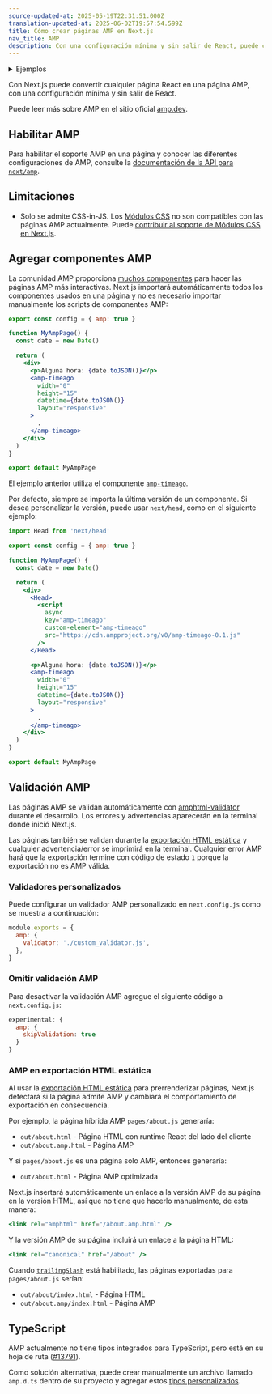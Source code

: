```yaml
---
source-updated-at: 2025-05-19T22:31:51.000Z
translation-updated-at: 2025-06-02T19:57:54.599Z
title: Cómo crear páginas AMP en Next.js
nav_title: AMP
description: Con una configuración mínima y sin salir de React, puede comenzar a agregar AMP y mejorar el rendimiento y velocidad de sus páginas.
---
```


<details>
  <summary>Ejemplos</summary>

- [AMP](https://github.com/vercel/next.js/tree/canary/examples/amp)

</details>

Con Next.js puede convertir cualquier página React en una página AMP, con una configuración mínima y sin salir de React.

Puede leer más sobre AMP en el sitio oficial [amp.dev](https://amp.dev/).

## Habilitar AMP

Para habilitar el soporte AMP en una página y conocer las diferentes configuraciones de AMP, consulte la [documentación de la API para `next/amp`](/docs/pages/guides/amp).

## Limitaciones

- Solo se admite CSS-in-JS. Los [Módulos CSS](/docs/app/getting-started/css) no son compatibles con las páginas AMP actualmente. Puede [contribuir al soporte de Módulos CSS en Next.js](https://github.com/vercel/next.js/issues/10549).

## Agregar componentes AMP

La comunidad AMP proporciona [muchos componentes](https://amp.dev/documentation/components/) para hacer las páginas AMP más interactivas. Next.js importará automáticamente todos los componentes usados en una página y no es necesario importar manualmente los scripts de componentes AMP:

```jsx
export const config = { amp: true }

function MyAmpPage() {
  const date = new Date()

  return (
    <div>
      <p>Alguna hora: {date.toJSON()}</p>
      <amp-timeago
        width="0"
        height="15"
        datetime={date.toJSON()}
        layout="responsive"
      >
        .
      </amp-timeago>
    </div>
  )
}

export default MyAmpPage
```

El ejemplo anterior utiliza el componente [`amp-timeago`](https://amp.dev/documentation/components/amp-timeago/?format=websites).

Por defecto, siempre se importa la última versión de un componente. Si desea personalizar la versión, puede usar `next/head`, como en el siguiente ejemplo:

```jsx
import Head from 'next/head'

export const config = { amp: true }

function MyAmpPage() {
  const date = new Date()

  return (
    <div>
      <Head>
        <script
          async
          key="amp-timeago"
          custom-element="amp-timeago"
          src="https://cdn.ampproject.org/v0/amp-timeago-0.1.js"
        />
      </Head>

      <p>Alguna hora: {date.toJSON()}</p>
      <amp-timeago
        width="0"
        height="15"
        datetime={date.toJSON()}
        layout="responsive"
      >
        .
      </amp-timeago>
    </div>
  )
}

export default MyAmpPage
```

## Validación AMP

Las páginas AMP se validan automáticamente con [amphtml-validator](https://www.npmjs.com/package/amphtml-validator) durante el desarrollo. Los errores y advertencias aparecerán en la terminal donde inició Next.js.

Las páginas también se validan durante la [exportación HTML estática](/docs/pages/guides/static-exports) y cualquier advertencia/error se imprimirá en la terminal. Cualquier error AMP hará que la exportación termine con código de estado `1` porque la exportación no es AMP válida.

### Validadores personalizados

Puede configurar un validador AMP personalizado en `next.config.js` como se muestra a continuación:

```js
module.exports = {
  amp: {
    validator: './custom_validator.js',
  },
}
```

### Omitir validación AMP

Para desactivar la validación AMP agregue el siguiente código a `next.config.js`:

```js
experimental: {
  amp: {
    skipValidation: true
  }
}
```

### AMP en exportación HTML estática

Al usar la [exportación HTML estática](/docs/pages/guides/static-exports) para prerrenderizar páginas, Next.js detectará si la página admite AMP y cambiará el comportamiento de exportación en consecuencia.

Por ejemplo, la página híbrida AMP `pages/about.js` generaría:

- `out/about.html` - Página HTML con runtime React del lado del cliente
- `out/about.amp.html` - Página AMP

Y si `pages/about.js` es una página solo AMP, entonces generaría:

- `out/about.html` - Página AMP optimizada

Next.js insertará automáticamente un enlace a la versión AMP de su página en la versión HTML, así que no tiene que hacerlo manualmente, de esta manera:

```jsx
<link rel="amphtml" href="/about.amp.html" />
```

Y la versión AMP de su página incluirá un enlace a la página HTML:

```jsx
<link rel="canonical" href="/about" />
```

Cuando [`trailingSlash`](/docs/pages/api-reference/config/next-config-js/trailingSlash) está habilitado, las páginas exportadas para `pages/about.js` serían:

- `out/about/index.html` - Página HTML
- `out/about.amp/index.html` - Página AMP

## TypeScript

AMP actualmente no tiene tipos integrados para TypeScript, pero está en su hoja de ruta ([#13791](https://github.com/ampproject/amphtml/issues/13791)).

Como solución alternativa, puede crear manualmente un archivo llamado `amp.d.ts` dentro de su proyecto y agregar estos [tipos personalizados](https://stackoverflow.com/a/50601125).